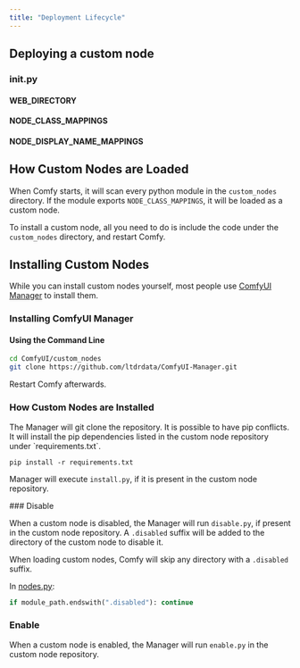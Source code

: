 ```yaml
---
title: "Deployment Lifecycle"
---
```


## Deploying a custom node

### __init__.py

#### WEB_DIRECTORY

#### NODE_CLASS_MAPPINGS

#### NODE_DISPLAY_NAME_MAPPINGS



## How Custom Nodes are Loaded

When Comfy starts, it will scan every python module in the `custom_nodes` directory. If the module exports `NODE_CLASS_MAPPINGS`, it will be loaded as a custom node.

To install a custom node, all you need to do is include the code under the `custom_nodes` directory, and restart Comfy.

## Installing Custom Nodes

While you can install custom nodes yourself, most people use [ComfyUI Manager](https://github.com/ltdrdata/ComfyUI-Manager) to install them.

### Installing ComfyUI Manager

#### Using the Command Line

```bash
cd ComfyUI/custom_nodes
git clone https://github.com/ltdrdata/ComfyUI-Manager.git
```

Restart Comfy afterwards.

### How Custom Nodes are Installed

<Steps>
<Step title="Git Clone">
The Manager will git clone the repository.
</Step>
<Step title="Install Python Dependencies">
<Warning>It is possible to have pip conflicts. </Warning>
It will install the pip dependencies listed in the custom node repository under `requirements.txt`.

```
pip install -r requirements.txt
```

</Step>
<Step title="Run Install Script">

Manager will execute `install.py`, if it is present in the custom node repository.

</Step>
</Steps>
### Disable

When a custom node is disabled, the Manager will run `disable.py`, if present in the custom node repository. A `.disabled` suffix will be added to the directory of the custom node to disable it.

When loading custom nodes, Comfy will skip any directory with a `.disabled` suffix.

In [nodes.py](https://github.com/comfyanonymous/ComfyUI/blob/master/nodes.py#L1922C38-L1922C46):
```python
if module_path.endswith(".disabled"): continue
```


### Enable

When a custom node is enabled, the Manager will run `enable.py` in the custom node repository.
